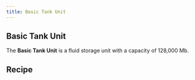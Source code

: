 ```yaml
---
title: Basic Tank Unit
---
```


<ItemImage file="basic_tank_unit" alt="Basic Tank Unit" size="200" />

## Basic Tank Unit

The **Basic Tank Unit** is a fluid storage unit with a capacity of 128,000 Mb.

## Recipe

<CraftingTable recipe="input air techreborn:cell air input techreborn:rubber techreborn:basic_storage_unit techreborn:rubber input air techreborn:cell air output techreborn:basic_tank_unit"/>
